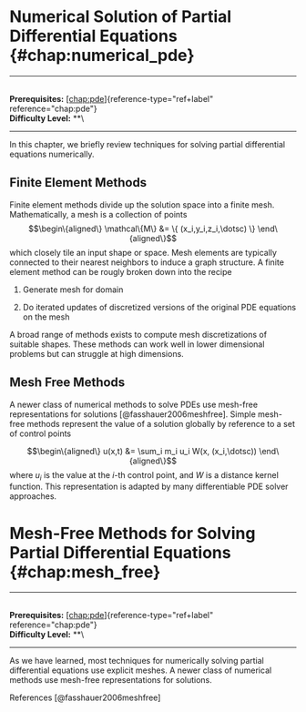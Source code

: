 # Numerical Solution of Partial Differential Equations \{#chap:numerical_pde\}

------------------------------------------------------------------------

\
**Prerequisites:** [\[chap:pde\]](#chap:pde)\{reference-type="ref+label"
reference="chap:pde"\}\
**Difficulty Level:** \*\*\

------------------------------------------------------------------------

In this chapter, we briefly review techniques for solving partial
differential equations numerically.

## Finite Element Methods

Finite element methods divide up the solution space into a finite mesh.
Mathematically, a mesh is a collection of points $$\begin\{aligned\}
\mathcal\{M\} &= \{ (x_i,y_i,z_i,\dotsc) \}
\end\{aligned\}$$ which closely tile an input shape or space. Mesh
elements are typically connected to their nearest neighbors to induce a
graph structure. A finite element method can be rougly broken down into
the recipe

1.  Generate mesh for domain

2.  Do iterated updates of discretized versions of the original PDE
    equations on the mesh

A broad range of methods exists to compute mesh discretizations of
suitable shapes. These methods can work well in lower dimensional
problems but can struggle at high dimensions.

## Mesh Free Methods

A newer class of numerical methods to solve PDEs use mesh-free
representations for solutions [@fasshauer2006meshfree]. Simple mesh-free
methods represent the value of a solution globally by reference to a set
of control points

$$\begin\{aligned\}
u(x,t) &= \sum_i m_i u_i W(x, (x_i,\dotsc))
\end\{aligned\}$$ where $u_i$ is the value at the $i$-th control point,
and $W$ is a distance kernel function. This representation is adapted by
many differentiable PDE solver approaches.


# Mesh-Free Methods for Solving Partial Differential Equations \{#chap:mesh_free\}

------------------------------------------------------------------------

\
**Prerequisites:** [\[chap:pde\]](#chap:pde)\{reference-type="ref+label"
reference="chap:pde"\}\
**Difficulty Level:** \*\*\

------------------------------------------------------------------------

As we have learned, most techniques for numerically solving partial
differential equations use explicit meshes. A newer class of numerical
methods use mesh-free representations for solutions.

References [@fasshauer2006meshfree]
